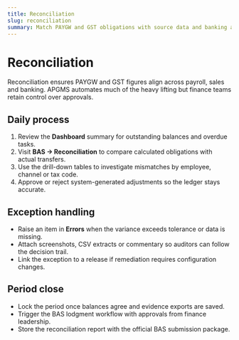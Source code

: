 ```yaml
---
title: Reconciliation
slug: reconciliation
summary: Match PAYGW and GST obligations with source data and banking activity.
---
```


# Reconciliation

Reconciliation ensures PAYGW and GST figures align across payroll, sales and banking. APGMS automates
much of the heavy lifting but finance teams retain control over approvals.

## Daily process

1. Review the **Dashboard** summary for outstanding balances and overdue tasks.
2. Visit **BAS → Reconciliation** to compare calculated obligations with actual transfers.
3. Use the drill-down tables to investigate mismatches by employee, channel or tax code.
4. Approve or reject system-generated adjustments so the ledger stays accurate.

## Exception handling

* Raise an item in **Errors** when the variance exceeds tolerance or data is missing.
* Attach screenshots, CSV extracts or commentary so auditors can follow the decision trail.
* Link the exception to a release if remediation requires configuration changes.

## Period close

* Lock the period once balances agree and evidence exports are saved.
* Trigger the BAS lodgment workflow with approvals from finance leadership.
* Store the reconciliation report with the official BAS submission package.
